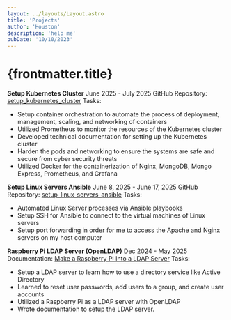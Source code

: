 ```yaml
---
layout: ../layouts/Layout.astro
title: 'Projects'
author: 'Houston'
description: 'help me'
pubDate: '10/10/2023'
---
```


# {frontmatter.title}

**Setup Kubernetes Cluster** <span class="float-right">June 2025 - July 2025</span>
<span class='block'>
    GitHub Repository:
    [setup_kubernetes_cluster](https://github.com/sagedemage/setup_kubernetes_cluster)
</span>
<span class='my-0'>Tasks:</span>
- Setup container orchestration to automate the
process of deployment, management, scaling, and networking of containers 
- Utilized Prometheus to monitor the resources of the Kubernetes cluster 
- Developed technical documentation for setting up the Kubernetes cluster 
- Harden the pods and networking to ensure the systems are safe and secure from cyber security threats 
- Utilized Docker for the containerization of Nginx, MongoDB,
Mongo Express, Prometheus, and Grafana

**Setup Linux Servers Ansible** <span class="float-right">June 8, 2025 - June
17, 2025</span>
<span class='block'>
    GitHub Repository:
    [setup_linux_servers_ansible](https://github.com/sagedemage/setup_linux_servers_ansible)
</span>
<span class='my-0'>Tasks:</span>
- Automated Linux Server processes via Ansible playbooks 
- Setup SSH for Ansible to connect to the virtual machines of Linux servers 
- Setup port forwarding in order for me to access the Apache and Nginx servers on my host computer

**Raspberry Pi LDAP Server (OpenLDAP)** <span class="float-right">Dec 2024 - May
2025</span>
<span class='block'>
    Documentation:
    [Make a Raspberry Pi Into a LDAP Server](https://sagedemage.github.io/make_raspberry_pi_into_ldap_server/)
</span>
<span class='my-0'>Tasks:</span>
- Setup a LDAP server to learn how to use a directory service like Active Directory 
- Learned to reset user passwords, add users to a group, and create user accounts 
- Utilized a Raspberry Pi as a LDAP server with OpenLDAP 
- Wrote documentation to setup the LDAP server.
